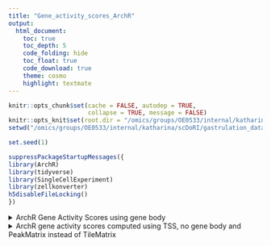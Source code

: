 ```yaml
---
title: "Gene_activity_scores_ArchR"
output: 
  html_document:
    toc: true
    toc_depth: 5
    code_folding: hide
    toc_float: true
    code_download: true
    theme: cosmo
    highlight: textmate
---
```


```r
knitr::opts_chunk$set(cache = FALSE, autodep = TRUE, 
                      collapse = TRUE, message = FALSE)
knitr::opts_knit$set(root.dir = "/omics/groups/OE0533/internal/katharina/scDoRI/gastrulation_data/")
setwd("/omics/groups/OE0533/internal/katharina/scDoRI/gastrulation_data/")

set.seed(1)
```

```r
suppressPackageStartupMessages({
library(ArchR)
library(tidyverse)
library(SingleCellExperiment)
library(zellkonverter)
h5disableFileLocking()
})
```


<details>
<summary>ArchR Gene Activity Scores using gene body</summary>

```#{r}
#saveArchRProject(proj, "12_Copy2/")

proj <- loadArchRProject("12_Copy2/")

proj <- addKathiGeneScoreMatrix(
  proj,
  genes = getGenes(proj),
  peaks = getPeakSet(proj),
  geneModel = "exp(-abs(x)/5000) + exp(-1)",
  matrixName = "GeneScoreMatrix",
  extendUpstream = c(1000, 100000),
  extendDownstream = c(1000, 100000),
  #geneUpstream = 5000, #New Param
  #geneDownstream = 0, #New Param
  useGeneBoundaries = TRUE,
  useTSS = FALSE, #New Param
  extendTSS = FALSE,
  tileSize = 500,
  ceiling = 4,
  geneScaleFactor = 5, #New Param
  scaleTo = 10000,
  excludeChr = c("chrY", "chrM"),
  blacklist = getBlacklist(proj),
  threads = 1,
  parallelParam = NULL,
  subThreading = TRUE,
  force = TRUE,
  logFile = createLogFile(".addKathiGeneScoreMat"))


scores <- getMatrixFromProject(proj, useMatrix = "GeneScoreMatrix")

scores_mat <- assays(scores)[[1]]
#rownames(scores_mat) <- rowData(scores)$name


sce <- SingleCellExperiment(list(scores=scores_mat),
                          rowData = as.data.frame(rowData(scores)),
                          colData = as.data.frame(colnames(scores_mat)))

writeH5AD(sce, "/omics/groups/OE0533/internal/katharina/scDoRI/gastrulation_data/jupyter_notebooks/p2g_gene_activity_scores/archr_scores_gene_body_peak_based", X_name = "scores")

```
</details>

<details>
<summary>ArchR Gene Activity Scores using TSS, no gene body</summary>


```#{r}
#saveArchRProject(proj, "12_Copy1/")

proj <- loadArchRProject("12_")

proj <- addGeneScoreMatrix(
  proj,
  genes = getGenes(proj),
  geneModel = "exp(-abs(x)/5000)",
  matrixName = "GeneScoreMatrix",
  extendUpstream = c(1000, 100000),
  extendDownstream = c(1000, 100000),
  #geneUpstream = 5000, #New Param
  #geneDownstream = 0, #New Param
  useGeneBoundaries = TRUE,
  useTSS = TRUE, #New Param
  extendTSS = FALSE,
  tileSize = 500,
  ceiling = 4,
  geneScaleFactor = 5, #New Param
  scaleTo = 10000,
  excludeChr = c("chrY", "chrM"),
  blacklist = getBlacklist(proj),
  threads = 1,
  parallelParam = NULL,
  subThreading = TRUE,
  force = TRUE,
  logFile = createLogFile(".addGeneScoreMatrix"))


scores <- getMatrixFromProject(proj, useMatrix = "GeneScoreMatrix")

scores_mat <- assays(scores)[[1]]
#rownames(scores_mat) <- rowData(scores)$name


sce <- SingleCellExperiment(list(scores=scores_mat),
                          rowData = as.data.frame(rowData(scores)),
                          colData = as.data.frame(colnames(scores_mat)))

writeH5AD(sce, "/omics/groups/OE0533/internal/katharina/scDoRI/gastrulation_data/jupyter_notebooks/p2g_gene_activity_scores/archr_scores_tss", X_name = "scores")

```
</details>


<details>
<summary>ArchR gene activity scores computed using TSS, no gene body and PeakMatrix instead of TileMatrix</summary>

```r
proj <- loadArchRProject("12_Copy/")

# proj <- addKathiGeneScoreMatrix(
#   proj, 
#   genes = getGenes(proj),
#   peaks = getPeakSet(proj),
#   geneModel = "exp(-abs(x)/5000)",
#   matrixName = "GeneScoreMatrix",
#   extendUpstream = c(1000, 100000),
#   extendDownstream = c(1000, 100000),
#   #geneUpstream = 5000, #New Param
#   #geneDownstream = 0, #New Param
#   useGeneBoundaries = TRUE,
#   useTSS = TRUE, #New Param
#   extendTSS = FALSE,
#   tileSize = 500,
#   ceiling = 4,
#   geneScaleFactor = 5, #New Param
#   scaleTo = 10000,
#   excludeChr = c("chrY", "chrM"),
#   blacklist = getBlacklist(proj),
#   threads = 1,
#   parallelParam = NULL,
#   subThreading = TRUE,
#   force = TRUE,
#   logFile = createLogFile(".addKathiGeneScoreMat"))

# scores <- getMatrixFromProject(proj, useMatrix = "GeneScoreMatrix")
# 
# scores_mat <- assays(scores)[[1]]
# rownames(scores_mat) <- rowData(scores)$name
# 
# 
# sce <- SingleCellExperiment(list(scores=scores_mat),
#                           rowData = as.data.frame(rownames(scores_mat)),
#                           colData = as.data.frame(colnames(scores_mat)))
# 
# writeH5AD(sce, "/omics/groups/OE0533/internal/katharina/scDoRI/gastrulation_data/jupyter_notebooks/p2g_gene_activity_scores/archr_scores_peak_based", X_name = "scores")
```


<details>

```r
marker_genes <- c("Lamb1",  "Sparc", "Elf5", "Ascl2", "Tfap2c", "Ttr",
                  "Apoa2", "Apoe", "Cystm1", "Emb", "Spink1",  "Krt19",
                  "Dkk1", "Grhl3", "Trp63", "Grhl2",  "Pax6", "Pax2",
                  "En1", "Foxd3", "Tfap2a", "Pax3", "Sox9",
                  "Six3", "Hesx1", "Irx3", "Sox2", "Hoxb9", "Cdx4", 
                  "Hes3", "Hba-a2", "Hba-a1",  "Hbb-bh1", "Gata1", "Cited4",
                   "Cdh5", "Pecam1", "Anxa5", "Etv2", "Igf2",
                  "Krt8", "Krt18", "Pmp22", "Ahnak", "Bmp4", "Tbx4", "Hoxa11", 
                  "Hoxa10", "Tnnt2", "Myl4",  "Myl7", "Acta2", 
                  "Smarcd3", "Tcf21", "Tbx6", "Dll1", "Aldh1a2", "Tcf15", 
                  "Meox1", "Tbx1", "Gbx2", "Cdx1", "Hoxb1", "Hes7", "Osr1", 
                  "Mesp2", "Lefty2", "Mesp1", "Cer1",  "Chrd", "T", 
                  "Foxa2", "Pax7", "Fgf8", "Lhx1", "Gsc", "Mixl1", "Otx2", "Hhex",
                   "Ifitm3", "Nkx1-2", "Eomes", "Nanog", "Utf1", 
                  "Epcam", "Pou5f1")
```


```#{r}
marker_genes <- c("Hes3", "Hba-a2", "Hba-a1",  "Hbb-bh1", "Gata1")

addImputeWeights(proj, reducedDims = "atac_LSI_100000")

p <- plotEmbedding(
    ArchRProj = proj, 
    colorBy = "GeneScoreMatrix", 
    name = marker_genes, 
    embedding = "UMAP",
    quantCut = c(0.01, 0.95),
    imputeWeights = getImputeWeights(proj)
)


plots <- lapply(p, function(x){
    x + guides(color = FALSE, fill = FALSE) + 
    theme_ArchR(baseSize = 6.5) +
    theme(plot.margin = unit(c(0, 0, 0, 0), "cm")) +
    theme(
        axis.text.x=element_blank(), 
        axis.ticks.x=element_blank(), 
        axis.text.y=element_blank(), 
        axis.ticks.y=element_blank()
    )
})

do.call(cowplot::plot_grid, c(list(ncol = 3),plots))
```


```r
proj <- loadArchRProject("12_Copy/")

i = 1
ArrowFiles =  getArrowFiles(proj)
genes = getGenes(proj)
peaks = getPeakSet(proj)
geneModel = "exp(-abs(x)/5000)"
matrixName = "GeneScoreMatrix"
extendUpstream = c(1000, 100000)
extendDownstream = c(1000, 100000)
geneUpstream = 5000 #New Param
geneDownstream = 0 #New Param
useGeneBoundaries = TRUE
useTSS = TRUE #New Param
extendTSS = FALSE
tileSize = 500
ceiling = 4
geneScaleFactor = 5 #New Param
scaleTo = 10000
excludeChr = c("chrY","chrM")
blacklist = getBlacklist(proj)
cellNames = NULL
allCells = NULL
force = FALSE
tmpFile = NULL
subThreads = 1
tstart = NULL
logFile = NULL
```




```r
# addGeneScoreMatrix <- function(
#   input = NULL,
#   genes = getGenes(input),
#   geneModel = "exp(-abs(x)/5000) + exp(-1)",
#   matrixName = "GeneScoreMatrix",
#   extendUpstream = c(1000, 100000),
#   extendDownstream = c(1000, 100000),
#   geneUpstream = 5000, #New Param
#   geneDownstream = 0, #New Param
#   useGeneBoundaries = TRUE,
#   useTSS = FALSE, #New Param
#   extendTSS = FALSE,
#   tileSize = 500,
#   ceiling = 4,
#   geneScaleFactor = 5, #New Param
#   scaleTo = 10000,
#   excludeChr = c("chrY", "chrM"),
#   blacklist = getBlacklist(input),
#   threads = getArchRThreads(),
#   parallelParam = NULL,
#   subThreading = TRUE,
#   force = FALSE,
#   logFile = createLogFile("addGeneScoreMatrix")
#   ){

```

```#{r}


  .validInput(input = input, name = "input", valid = c("ArchRProj", "character"))
  .validInput(input = genes, name = "genes", valid = c("GRanges"))
  .validInput(input = geneModel, name = "geneModel", valid = c("character"))
  .validInput(input = matrixName, name = "matrixName", valid = c("character"))
  .validInput(input = extendUpstream, name = "extendUpstream", valid = c("integer"))
  .validInput(input = extendDownstream, name = "extendDownstream", valid = c("integer"))
  .validInput(input = tileSize, name = "tileSize", valid = c("integer"))
  .validInput(input = ceiling, name = "ceiling", valid = c("integer"))
  .validInput(input = useGeneBoundaries, name = "useGeneBoundaries", valid = c("boolean"))
  .validInput(input = scaleTo, name = "scaleTo", valid = c("numeric"))
  .validInput(input = excludeChr, name = "excludeChr", valid = c("character", "null"))
  .validInput(input = blacklist, name = "blacklist", valid = c("GRanges", "null"))
  .validInput(input = threads, name = "threads", valid = c("integer"))
  .validInput(input = parallelParam, name = "parallelParam", valid = c("parallelparam", "null"))
  .validInput(input = force, name = "force", valid = c("boolean"))
  .validInput(input = logFile, name = "logFile", valid = c("character"))

```




















# Original + plots



```r
proj <- loadArchRProject("12_Copy/")

i = 1
ArrowFiles =  getArrowFiles(proj)
genes = getGenes(proj)
peaks = getPeakSet(proj)
geneModel = "exp(-abs(x)/5000)"
matrixName = "GeneScoreMatrix"
extendUpstream = c(1000, 100000)
extendDownstream = c(1000, 100000)
geneUpstream = 5000 #New Param
geneDownstream = 0 #New Param
useGeneBoundaries = TRUE
useTSS = TRUE #New Param
extendTSS = FALSE
tileSize = 500
ceiling = 4
geneScaleFactor = 5 #New Param
scaleTo = 10000
excludeChr = c("chrY","chrM")
blacklist = getBlacklist(proj)
cellNames = NULL
allCells = NULL
force = FALSE
tmpFile = NULL
subThreads = 1
tstart = NULL
logFile = NULL
```

```r
input = proj
logFile = createLogFile("addGeneScoreMatrix")
matrixName <- ArchR:::.isProtectedArray(matrixName, exclude = "GeneScoreMatrix")

if(inherits(input, "ArchRProject")){
  ArrowFiles <- getArrowFiles(input)
  allCells <- rownames(getCellColData(input))
  outDir <- getOutputDirectory(input)
}else if(inherits(input, "character")){
  outDir <- ""
  ArrowFiles <- input
  allCells <- NULL
}else{
  stop("Error Unrecognized Input!")
}
if(!all(file.exists(ArrowFiles))){
  stop("Error Input Arrow Files do not all exist!")
}

if(inherits(mcols(genes)$symbol, "list") | inherits(mcols(genes)$symbol, "SimpleList")){
  stop("Found a list in genes symbol! This is an incorrect format. Please correct your genes!")
}

#ArchR:::.startLogging(logFile = logFile)
#ArchR:::.logThis(mget(names(formals()),sys.frame(sys.nframe())), "addGeneScoreMatrix Input-Parameters", logFile = logFile)

#Valid GRanges
genes <- ArchR:::.validGRanges(genes)

# #Add args to list
# args <- mget(names(formals()),sys.frame(sys.nframe()))#as.list(match.call())
# args$ArrowFiles <- ArrowFiles
# args$allCells <- allCells
# args$X <- seq_along(ArrowFiles)
# args$FUN <- .addGeneScoreMat
# args$registryDir <- file.path(outDir, "GeneScoresRegistry")
# args$logFile <- logFile
# 
# if(subThreading){
#   h5disableFileLocking()
# }else{
#   args$threads <- length(inputFiles)
# }
# 
# #Remove Input from args
# args$input <- NULL
# 
# #Run With Parallel or lapply
# outList <- .batchlapply(args)
# 
# if(subThreading){
#   h5enableFileLocking()
# }
# 
# .endLogging(logFile = logFile)
# 
# if(inherits(input, "ArchRProject")){
# 
#   return(input)
# 
# }else{
# 
#   return(unlist(outList))
# 
# }



```



```#{r}
#proj <- loadArchRProject("12_Ricards_peaks_ChromVar/")
#saveArchRProject(proj, "12_Copy")
#proj <- loadArchRProject("12_Copy/")
input = proj
ArrowFiles <- getArrowFiles(proj)
geneModel = "exp(-abs(x)/5000)"
matrixName = "GeneScoreMatrix"
genes = getGenes(proj)
useTSS = TRUE
extendUpstream = c(1000, 100000)
extendDownstream = c(1000, 100000)
useTSS = TRUE
tileSize = 500
ceiling = 4
blacklist = getBlacklist(proj)
scaleTo = 10000
excludeChr = c("chrY","chrM")
geneScaleFactor = 5
cellNames = NULL
allCells = NULL
force = FALSE
tmpFile = NULL
subThreads = 1
tstart = NULL
logFile = NULL
useGeneBoundaries = TRUE

```




```#{r}
.addGeneScoreMat <- function(
  i = NULL,
  ArrowFiles = NULL,
  genes = NULL,
  geneModel = "exp(-abs(x)/5000) + exp(-1)",
  matrixName = "GeneScoreMatrix",
  extendUpstream = c(1000, 100000),
  extendDownstream = c(1000, 100000),
  geneUpstream = 5000, #New Param
  geneDownstream = 0, #New Param
  useGeneBoundaries = TRUE,
  useTSS = FALSE, #New Param
  extendTSS = TRUE,
  tileSize = 500,
  ceiling = 4,
  geneScaleFactor = 5, #New Param
  scaleTo = 10000,
  excludeChr = c("chrY","chrM"),
  blacklist = NULL,
  cellNames = NULL,
  allCells = NULL,
  force = FALSE,
  tmpFile = NULL,
  subThreads = 1,
  tstart = NULL,
  logFile = NULL
  ){

  .validInput(input = i, name = "i", valid = c("integer"))
  .validInput(input = ArrowFiles, name = "ArrowFiles", valid = c("character"))
  .validInput(input = genes, name = "genes", valid = c("GRanges"))
  .validInput(input = geneModel, name = "geneModel", valid = c("character"))
  .validInput(input = matrixName, name = "matrixName", valid = c("character"))
  .validInput(input = extendUpstream, name = "extendUpstream", valid = c("integer"))
  .validInput(input = extendDownstream, name = "extendDownstream", valid = c("integer"))
  .validInput(input = tileSize, name = "tileSize", valid = c("integer"))
  .validInput(input = ceiling, name = "ceiling", valid = c("integer"))
  .validInput(input = useGeneBoundaries, name = "useGeneBoundaries", valid = c("boolean"))
  .validInput(input = scaleTo, name = "scaleTo", valid = c("numeric"))
  .validInput(input = excludeChr, name = "excludeChr", valid = c("character", "null"))
  .validInput(input = blacklist, name = "blacklist", valid = c("GRanges", "null"))
  .validInput(input = cellNames, name = "cellNames", valid = c("character", "null"))
  .validInput(input = allCells, name = "allCells", valid = c("character", "null"))
  .validInput(input = force, name = "force", valid = c("boolean"))
  .validInput(input = tmpFile, name = "tmpFile", valid = c("character", "null"))

  if(inherits(mcols(genes)$symbol, "list") | inherits(mcols(genes)$symbol, "SimpleList")){
    stop("Found a list in genes symbol! This is an incorrect format. Please correct your genes!")
  }
  
```


Compute for only one sample: 

```r
i = 1
ArrowFile <- ArrowFiles[i]
sampleName <- ArchR:::.sampleName(ArrowFile)

if(is.null(tmpFile)){
  tmpFile <- ArchR:::.tempfile(pattern = paste0("tmp-", ArchR:::.sampleName(ArrowFile)))
}

#Check
o <- h5closeAll()
#o <- ArchR:::.createArrowGroup(ArrowFile = ArrowFile, group = matrixName, force = force, logFile = logFile)

# remove any chromosomes which we do not want to inlcude (X and Y in this case)
geneRegions <- genes[BiocGenerics::which(seqnames(genes) %bcni% excludeChr)]
print(paste0("Before filtering out the X and Y Chromosome we have ", length(genes), " genes, afterwards we have ", length(geneRegions), "."))
geneRegions %>% head

# add information on chromsome names to the GRanges object
seqlevels(geneRegions) <- as.character(unique(seqnames(geneRegions)))
geneRegions <- geneRegions[!is.na(mcols(geneRegions)$symbol)]
print(paste0("After removing missing gene names, we are left with ", length(geneRegions), " genes"))

#Create Gene Regions Then Remove Strand Column
if(useTSS){
  ArchR:::.logMessage(paste0(sampleName, " .addGeneScoreMat useTSS = TRUE"))
  distMethod <- "GenePromoter"
  
  geneRegions$geneStart <- start(resize(geneRegions, 1, "start"))
  geneRegions$geneEnd <- start(resize(geneRegions, 1, "end"))
  # in the ranges column we want to have the gene start coordinates
  geneRegions <- resize(geneRegions, 1, "start")
  
  # this will be ignored for now, since we only want to use the TSS as 1bp size
  # if(extendTSS){
  #   geneRegions <- extendGR(gr = geneRegions, upstream = geneUpstream, downstream = geneDownstream)
  # }
  
  geneRegions$geneWeight <- geneScaleFactor
  
  
# This will be ignored for now, since we do not want to use gene bodies, but only TSS
}else{
  ArchR:::.logMessage(paste0(sampleName, " .addGeneScoreMat useTSS = FALSE"))
  distMethod <- "GeneBody"
  geneRegions$geneStart <- start(resize(geneRegions, 1, "start"))
  geneRegions$geneEnd <- start(resize(geneRegions, 1, "end"))
  geneRegions <- extendGR(gr = geneRegions, upstream = geneUpstream, downstream = geneDownstream)
  m <- 1 / width(geneRegions)
  geneRegions$geneWeight <- 1 + m * (geneScaleFactor - 1) / (max(m) - min(m))
}

#ArchR:::.logDiffTime(sprintf("Computing Gene Scores using distance relative to %s! ", distMethod), tstart, logFile = logFile)

#Add Gene Index For ArrowFile
geneRegions <- sort(sortSeqlevels(geneRegions), ignore.strand = TRUE)
#ArchR:::.logThis(geneRegions, paste0(sampleName, " .addGeneScoreMat geneRegions"), logFile = logFile)


# split geneRegions into a list of GRanges object, one for each chromosome 
#and add indices for each chromosome
geneRegions <- split(geneRegions, seqnames(geneRegions))
geneRegions <- lapply(geneRegions, function(x){
  mcols(x)$idx <- seq_along(x)
  return(x)
})

#Blacklist Split
if(!is.null(blacklist)){
  if(length(blacklist) > 0){
    # create a list of length of number of chromosomes
    # each element of the list contains the GRanges for the corresponding chromosome only
    blacklist <- split(blacklist, seqnames(blacklist))
  }
}

#Get all cell ids before constructing matrix
if(is.null(cellNames)){
  cellNames <- ArchR:::.availableCells(ArrowFile)
}

if(!is.null(allCells)){
  cellNames <- cellNames[cellNames %in% allCells]
}

tstart <- Sys.time()
```

The function `extendGR(gr, upstream, downstream)` from ArchR is handy whenever you want to extend genomic regions in a GRanges object.

```r

  #########################################################################################################
  #First we will write gene scores to a temporary path! rhdf5 delete doesnt actually delete the memory!
  #########################################################################################################
totalGS <- ArchR:::.safelapply(seq_along(geneRegions), function(z){ # we loop over the z chromosomes here
  # geneRegions is a list with one Granges object for each chromosome

  totalGSz <- tryCatch({

    ArchR:::.logDiffTime(sprintf("Creating Temp GeneScoreMatrix for %s, Chr (%s of %s)!", sampleName, z, length(geneRegions)), 
      tstart, verbose = FALSE, logFile = logFile)

    #Get Gene Starts
    # extract Granges for chromosome z
    geneRegionz <- geneRegions[[z]]
    # order the entire GRanges object according to index 
    geneRegionz <- geneRegionz[order(geneRegionz$idx)]
    # get the chromosome information for this gene Region
    chrz <- paste0(unique(seqnames(geneRegionz)))

    #Read in Fragments
    # we get a IRanges object that contains the start/end coordinate, width and 
    # the metadata column containing the sample and barcode for that sample
    frag <- ArchR:::.getFragsFromArrow(ArrowFile, chr = chrz, out = "IRanges", cellNames = cellNames)
    print("Lets have a look at the fragments:")
    frag %>% head
    
    print("Lets have a look at the fragment sizes:")
    hist(width(frag), breaks = 200, main = paste0("Fragment size/width on ",chrz) ,
                                           xlab = "Fragment size")
    # we truncate the start to the start of a 500bp tile
    fragSt <- trunc(start(frag)/tileSize) * tileSize
    # the end will be the same coordinate if it lies wihtin the same 500bp tile
    # the end will be the start coordinate of the next tile if the fragment ends in the next tile.
    fragEd <- trunc(end(frag)/tileSize) * tileSize
    # create a Rle vector which contains the number of times each cell appears in the frag IRanges object
    fragBC <- rep(S4Vectors::match(mcols(frag)$RG, cellNames), 2)
    rm(frag)
    gc()
    
    print(paste0("There are length ", length(fragSt), " start coordinates, but only ", length(unique(fragSt)), " unique inserts, meaining a lot of inserts are found in one and the same tiles." ))
    print(paste0("There are length ", length(fragEd), " start coordinates, but only ", length(unique(fragEd)), " unique inserts, meaining a lot of inserts are found in one and the same tiles." ))
    print(paste0("Out of all inserts, ", length(unique(c(fragSt,fragEd))), " are unique"))
    #Unique Inserts, sorted by coordinates
    uniqIns <- sort(unique(c(fragSt,fragEd)))
    
    # these new insertion coordinates correspond to start/end of a tile where an insertion was found
    #Construct tile by cell mat!
    # i, j and x should have the same dimensions, creating the 3 columns, row, col and value x
    matGS <- Matrix::sparseMatrix(
        i = match(c(fragSt, fragEd), uniqIns),
        j = as.vector(fragBC),
        # each entry is one, meaning that an insertion was found in this tile
        x = rep(1,  2*length(fragSt)),
        dims = c(length(uniqIns), length(cellNames))
      )  
    
    print(ggplot() + geom_bar(aes(x = matGS@x)) +
      scale_y_log10() +
      labs(title = "Number of insertions per tile before applying ceiling = 4",
           x = "number of insertion", y = "log10(count)"))
    
    
    if(!is.null(ceiling)){
      matGS@x[matGS@x > ceiling] <- ceiling # restrict the number of counts per tile to the value stored in celing (4)
    }
    
    print(ggplot() + geom_bar(aes(x = matGS@x)) +
      scale_y_log10() +
      labs(title = "Number of insertions per tile after applying ceiling = 4",
           x = "number of insertion", y = "log10(count)"))

    #Unique Tiles
    # create IRanges object for all tiles which have an insertion
    uniqueTiles <- IRanges(start = uniqIns, width = tileSize)
    
    #Clean Memory
    rm(uniqIns, fragSt, fragEd, fragBC)
    gc() 

    #Time to Overlap Gene Windows
    
    
    #### maybe for later
    if(useGeneBoundaries){

      geneStartz <- start(resize(geneRegionz, 1, "start"))
      geneEndz <- start(resize(geneRegionz, 1, "end"))

      pminGene <- pmin(geneStartz, geneEndz)
      pmaxGene <- pmax(geneStartz, geneEndz)

      idxMinus <- BiocGenerics::which(strand(geneRegionz) != "-")
  
      pReverse <- rep(max(extendDownstream), length(pminGene))
      pReverse[idxMinus] <- rep(max(extendUpstream), length(idxMinus))

      pReverseMin <- rep(min(extendDownstream), length(pminGene))
      pReverseMin[idxMinus] <- rep(min(extendUpstream), length(idxMinus))

      pForward <- rep(max(extendUpstream), length(pminGene))
      pForward[idxMinus] <- rep(max(extendDownstream), length(idxMinus))      

      pForwardMin <- rep(min(extendUpstream), length(pminGene))
      pForwardMin[idxMinus] <- rep(min(extendDownstream), length(idxMinus))      

      ################################################################
      #We will test when genes pass by another gene promoter
      ################################################################

      #Start of Range is based on the max observed gene ranged <- direction
      s <- pmax(
        c(1, pmaxGene[-length(pmaxGene)] + tileSize), 
        pminGene - pReverse
      )
      s <- pmin(pminGene - pReverseMin, s)

      #End of Range is based on the max observed gene ranged -> direction
      e <- pmin(
          c(pminGene[-1] - tileSize, pmaxGene[length(pmaxGene)] + pForward[length(pmaxGene)]), 
          pmaxGene + pForward
        )
      e <- pmax(pmaxGene + pForwardMin, e)

      extendedGeneRegion <- IRanges(start = s, end = e)

      idx1 <- which(pminGene - pReverseMin < start(extendedGeneRegion))
      if(length(idx1) > 0){
        stop("Error in gene boundaries minError")
      }

      idx2 <- which(pmaxGene + pForwardMin > end(extendedGeneRegion))
      if(length(idx2) > 0){
        stop("Error in gene boundaries maxError")
      }
     
     rm(s, e, pReverse, pReverseMin, pForward, pForwardMin, geneStartz, geneEndz, pminGene, pmaxGene)
     
     
     ###### interesting for me
    }else{ 
      
      # first we extend the gene region -> IRanges object, which contains start 
      # and end of the 200,000 bp gene regions/windows (+/- 100,000 from TSS) 
      extendedGeneRegion <- ranges(suppressWarnings(extendGR(geneRegionz, upstream = max(extendUpstream), downstream = max(extendDownstream))))

    }
    
    # Here I would like to use peaks which overlap instead of tiles
    # each row of tmp contains index of GeneRegion and the index of Tiles with 
    # which it overlaps
    tmp <- suppressWarnings(findOverlaps(extendedGeneRegion, uniqueTiles))
    tmp %>% head
    
    print(paste0("In total there are ", subjectLength(tmp), " tiles overlapping with genes found on this chromosome"))
    print(paste0("The total number of tiles found on this chromosome is ", length(uniqueTiles)))
    print(tmp %>% as.data.frame() %>% 
           group_by(queryHits) %>% # gene region
           summarize(n = n()) %>% # get number of peaks overlapping with a gene region
           ggplot() + geom_bar(aes(x = n)) +
           labs(title = "number of tiles per gene region of size +/- 100kb from TSS",
               x = "number of tiles"))
    
    print(tmp %>% as.data.frame() %>% 
           group_by(queryHits) %>% # gene region
           summarize(n = n()) %>% # get number of peaks overlapping with a gene region
           ggplot() + geom_bar(aes(x = n)) +
           labs(title = "number of tiles per gene region of size +/- 100kb from TSS",
               x = "number of tiles", y = "log10(counts)") + 
            scale_y_log10())
    
    # by extracting the indices of genes and tiles which overlap and computing 
    # the distances between them we get for each match the distance between gene and tile
    x <- distance(ranges(geneRegionz)[queryHits(tmp)], uniqueTiles[subjectHits(tmp)])
    
    print(ggplot() + geom_histogram(aes(x = x), bins = 500) + 
      labs(title = "Distribution of absolute distances between genes and tiles within a gene region",
           x = "distance"))
    

    #Determine Sign for Distance relative to strand (Directionality determined based on dist from gene start)
    # negative distance meaning  upstrea, positive distance downstream of gene
    
    # get Minus strand coordinates
    isMinus <- BiocGenerics::which(strand(geneRegionz) == "-")
    # subtract the gene start coordinate from the tile start coordinate -> relative distances
    signDist <- sign(start(uniqueTiles)[subjectHits(tmp)] - 
                       start(resize(geneRegionz,1,"start"))[queryHits(tmp)])
    # convert the direction of distance for all distances corresponding to the negative strand
    signDist[isMinus] <- signDist[isMinus] * -1

    #Correct the orientation for the distance!
    # x contains absolute distances, but we want to give direction to distances
    x <- x * signDist
    print(ggplot() + geom_histogram(aes(x = x), bins = 500) + 
      labs(title = "Distribution of relative distances between genes and tiles within a gene region",
           x = "relative distance to TSS"))
    
    #Evaluate  Input Model -> compute distance weights
    x <- eval(parse(text=geneModel))
    print(ggplot() + geom_histogram(aes(x = x), bins = 500) + 
      labs(title = "Distribution of distance weights",
           x = "distance weight"))
    print(ggplot() + geom_histogram(aes(x = x), bins = 500) + 
      labs(title = "Distribution of distance weights",
           x = "distance weight", y = "log10(count))"))
    
    print("Real distances: ")
    x %>% head

    #Get Gene Weights Related to Gene Width, in our case simply multiply 
    # everything by 5, because we do not use the size of the gene
    x <- x * mcols(geneRegionz)$geneWeight[queryHits(tmp)]
    
    print("Distances scaled by gene weight, which is constant in our case: ")
    x %>% head

    #Remove Blacklisted Tiles!
    if(!is.null(blacklist)){
      if(length(blacklist) > 0){
        blacklistz <- blacklist[[chrz]]
        if(is.null(blacklistz) | length(blacklistz) > 0){
          tilesBlacklist <- 1 * (!overlapsAny(uniqueTiles, ranges(blacklistz)))
          if(sum(tilesBlacklist == 0) > 0){
            x <- x * tilesBlacklist[subjectHits(tmp)] #Multiply Such That All Blacklisted Tiles weight is now 0!
          }
        }
      }
    }

    #Creating Sparse Matrix
    tmp <- Matrix::sparseMatrix(
      i = queryHits(tmp), 
      j = subjectHits(tmp), 
      x = x, 
      dims = c(length(geneRegionz), nrow(matGS))
    )

    #Calculate Gene Scores
    matGS <- tmp %*% matGS
    colnames(matGS) <- cellNames

    totalGSz <- Matrix::colSums(matGS)
    print(paste0("For chromosome ", chrz, " there are ", length(totalGSz), " cells, meaning that there will be as many total gene activity scores."))
    print(ggplot() + geom_histogram(aes(x = totalGSz), bins = 500) +
      labs(title = "Total Gene activity in each cell", x = "total gene activity"))

    #Save tmp file
    .safeSaveRDS(matGS, file = paste0(tmpFile, "-", chrz, ".rds"), compress = FALSE)

    #Clean Memory
    rm(isMinus, signDist, extendedGeneRegion, uniqueTiles)
    rm(matGS, tmp)
    gc()

    totalGSz
 
  }, error = function(e){

    errorList <- list(
      ArrowFile = ArrowFile,
      geneRegions = geneRegions,
      blacklist = blacklist,
      chr = chrz,
      totalGSz = if(exists("totalGSz", inherits = FALSE)) totalGSz else "totalGSz",
      matGS = if(exists("matGS", inherits = FALSE)) matGS else "matGS"
    )

   # ArchR:::.logError(e, fn = "ArchR:::.addGeneScoreMat TmpGS", info = sampleName, errorList = errorList, logFile = logFile)

  })

  totalGSz

})#, threads = subThreads) %>% Reduce("+", .)

```

```#{r}
#########################################################################################################
#Organize info for ArchR Arrow
#########################################################################################################
featureDF <- Reduce("c",geneRegions) %>% 
  {data.frame(
    row.names=NULL,
    seqnames=as.character(seqnames(.)),
    start=mcols(.)$geneStart,
    end=mcols(.)$geneEnd,
    strand=as.integer(strand(.)),
    name=mcols(.)$symbol,
    idx=mcols(.)$idx,
    stringsAsFactors=FALSE)}
.logThis(featureDF, paste0(sampleName, " .addGeneScoreMat FeatureDF"), logFile = logFile)

dfParams <- data.frame(
    extendUpstream = extendUpstream,
    extendDownstream = extendDownstream,
    geneUpstream = extendUpstream,
    geneDownstream = extendDownstream,
    scaleTo = scaleTo,
    tileSize = tileSize,
    ceiling = ceiling,
    geneModel = geneModel,
    stringsAsFactors=FALSE
  )

######################################
# Initialize SP Mat Group
######################################
o <- .initializeMat(
  ArrowFile = ArrowFile,
  Group = matrixName,
  Class = "double",
  Units = "NormCounts",
  cellNames = cellNames,
  params = dfParams,
  featureDF = featureDF,
  force = TRUE
)

#Clean Memory
rm(dfParams, featureDF, genes)
gc()

#Normalize and add to Arrow File!
for(z in seq_along(geneRegions)){

  o <- tryCatch({

    #Get Chromosome
    chrz <- paste0(unique(seqnames(geneRegions[[z]])))

    .logDiffTime(sprintf("Adding GeneScoreMatrix to %s for Chr (%s of %s)!", sampleName, z, length(geneRegions)), 
      tstart, verbose = FALSE, logFile = logFile)

    #Re-Create Matrix for that chromosome!
    matGS <- readRDS(paste0(tmpFile, "-", chrz, ".rds"))
    file.remove(paste0(tmpFile, "-", chrz, ".rds"))

    #Normalize
    matGS@x <- as.numeric(scaleTo * matGS@x/rep.int(totalGS, Matrix::diff(matGS@p)))

    #Round to Reduce Digits After Final Normalization
    matGS@x <- round(matGS@x, 3)
    matGS <- Matrix::drop0(matGS)

    #Write sparseMatrix to Arrow File!
    o <- .addMatToArrow(
      mat = matGS, 
      ArrowFile = ArrowFile, 
      Group = paste0(matrixName, "/", chrz), 
      binarize = FALSE,
      addColSums = TRUE,
      addRowSums = TRUE,
      addRowVarsLog2 = TRUE #add for integration analyses
    )

    #Clean Memory
    rm(matGS)

    if(z %% 3 == 0 | z == length(geneRegions)){
      gc()
    }

  }, error = function(e){

    errorList <- list(
      ArrowFile = ArrowFile,
      geneRegions = geneRegions,
      blacklist = blacklist,
      chr = chrz,
      mat = if(exists("mat", inherits = FALSE)) mat else "mat"
    )

    .logError(e, fn = ".addGeneScoreMat AddToArrow", info = sampleName, errorList = errorList, logFile = logFile)

  })

}

return(ArrowFile)

}
```


```r
i = 1
ArrowFiles =  getArrowFiles(proj)
genes = getGenes(proj)
peaks = getPeakSet(proj)
geneModel = "exp(-abs(x)/5000)"
matrixName = "GeneScoreMatrix"
extendUpstream = c(1000, 100000)
extendDownstream = c(1000, 100000)
geneUpstream = 5000 #New Param
geneDownstream = 0 #New Param
useGeneBoundaries = TRUE
useTSS = FALSE #New Param
extendTSS = FALSE
tileSize = 500
ceiling = 4
geneScaleFactor = 5 #New Param
scaleTo = 10000
excludeChr = c("chrY","chrM")
blacklist = getBlacklist(proj)
cellNames = NULL
allCells = NULL
force = FALSE
tmpFile = NULL
subThreads = 1
tstart = NULL
logFile = NULL
```

# Adapt using Peaks

```r
input = proj
logFile = createLogFile("addGeneScoreMatrix")
matrixName <- ArchR:::.isProtectedArray(matrixName, exclude = "GeneScoreMatrix")

if(inherits(input, "ArchRProject")){
  ArrowFiles <- getArrowFiles(input)
  allCells <- rownames(getCellColData(input))
  outDir <- getOutputDirectory(input)
}else if(inherits(input, "character")){
  outDir <- ""
  ArrowFiles <- input
  allCells <- NULL
}else{
  stop("Error Unrecognized Input!")
}
if(!all(file.exists(ArrowFiles))){
  stop("Error Input Arrow Files do not all exist!")
}

if(inherits(mcols(genes)$symbol, "list") | inherits(mcols(genes)$symbol, "SimpleList")){
  stop("Found a list in genes symbol! This is an incorrect format. Please correct your genes!")
}

#ArchR:::.startLogging(logFile = logFile)
#ArchR:::.logThis(mget(names(formals()),sys.frame(sys.nframe())), "addGeneScoreMatrix Input-Parameters", logFile = logFile)

#Valid GRanges
genes <- ArchR:::.validGRanges(genes)
peaks <- ArchR:::.validGRanges(peaks)
```


```r
i = 1
ArrowFile <- ArrowFiles[i]
sampleName <- ArchR:::.sampleName(ArrowFile)

if(is.null(tmpFile)){
  tmpFile <- ArchR:::.tempfile(pattern = paste0("tmp-", ArchR:::.sampleName(ArrowFile)))
}

#Check
o <- h5closeAll()
#o <- ArchR:::.createArrowGroup(ArrowFile = ArrowFile, group = matrixName, force = force, logFile = logFile)

# remove any chromosomes which we do not want to inlcude (X and Y in this case)
geneRegions <- genes[BiocGenerics::which(seqnames(genes) %bcni% excludeChr)]
peakRegions <- peaks[BiocGenerics::which(seqnames(peaks) %bcni% excludeChr)]
print(paste0("Before filtering out the X and Y Chromosome we have ", length(genes), " genes, afterwards we have ", length(geneRegions), "."))
geneRegions %>% head

# add information on chromsome names to the GRanges object
seqlevels(geneRegions) <- as.character(unique(seqnames(geneRegions)))
geneRegions <- geneRegions[!is.na(mcols(geneRegions)$symbol)]
print(paste0("After removing missing gene names, we are left with ", length(geneRegions), " genes"))
seqlevels(peakRegions) <- as.character(unique(seqnames(peakRegions)))

#Create Gene Regions Then Remove Strand Column
if(useTSS){
  ArchR:::.logMessage(paste0(sampleName, " .addGeneScoreMat useTSS = TRUE"))
  distMethod <- "GenePromoter"
  
  geneRegions$geneStart <- start(resize(geneRegions, 1, "start"))
  geneRegions$geneEnd <- start(resize(geneRegions, 1, "end"))
  # in the ranges column we want to have the gene start coordinates
  geneRegions <- resize(geneRegions, 1, "start")
  
  
  peakRegions$peakStart <- start(resize(peakRegions, 1, "start"))
  peakRegions$peakEnd <- end(resize(peakRegions, 1, "start"))
  
  # this will be ignored for now, since we only want to use the TSS as 1bp size
  # if(extendTSS){
  #   geneRegions <- extendGR(gr = geneRegions, upstream = geneUpstream, downstream = geneDownstream)
  # }
  
  geneRegions$geneWeight <- geneScaleFactor
  
  
# This will be ignored for now, since we do not want to use gene bodies, but only TSS
}else{
  ArchR:::.logMessage(paste0(sampleName, " .addGeneScoreMat useTSS = FALSE"))
  distMethod <- "GeneBody"
  geneRegions$geneStart <- start(resize(geneRegions, 1, "start"))
  geneRegions$geneEnd <- start(resize(geneRegions, 1, "end"))
  geneRegions <- extendGR(gr = geneRegions, upstream = geneUpstream, downstream = geneDownstream)
  m <- 1 / width(geneRegions)
  geneRegions$geneWeight <- 1 + m * (geneScaleFactor - 1) / (max(m) - min(m))
  
  peakRegions$peakStart <- start(resize(peakRegions, 1, "start"))
  peakRegions$peakEnd <- end(resize(peakRegions, 1, "start"))
}

#ArchR:::.logDiffTime(sprintf("Computing Gene Scores using distance relative to %s! ", distMethod), tstart, logFile = logFile)

#Add Gene Index For ArrowFile
geneRegions <- sort(sortSeqlevels(geneRegions), ignore.strand = TRUE)
peakRegions <- sort(sortSeqlevels(peakRegions), ignore.strand = TRUE)

#ArchR:::.logThis(geneRegions, paste0(sampleName, " .addGeneScoreMat geneRegions"), logFile = logFile)


# split geneRegions into a list of GRanges object, one for each chromosome 
#and add indices for each chromosome
geneRegions <- split(geneRegions, seqnames(geneRegions))
geneRegions <- lapply(geneRegions, function(x){
  mcols(x)$idx <- seq_along(x)
  return(x)
})

peakRegions <- split(peakRegions, seqnames(peakRegions))
peakRegions <- lapply(peakRegions, function(x){
  mcols(x)$idx <- seq_along(x)
  return(x)
})



# get peak names for the peak matrix
peak_df <- ArchR:::.getFeatureDF(ArrowFile, subGroup = "PeakMatrix")
peak_df <- peak_df %>% as.data.frame() %>%
  unite("rownames", seqnames, start, sep = ":", remove = FALSE) %>% 
  unite("rownames", rownames, end, sep = "-", remove = FALSE)


#Blacklist Split
if(!is.null(blacklist)){
  if(length(blacklist) > 0){
    # create a list of length of number of chromosomes
    # each element of the list contains the GRanges for the corresponding chromosome only
    blacklist <- split(blacklist, seqnames(blacklist))
  }
}

#Get all cell ids before constructing matrix
if(is.null(cellNames)){
  cellNames <- ArchR:::.availableCells(ArrowFile)
}

if(!is.null(allCells)){
  cellNames <- cellNames[cellNames %in% allCells]
}

tstart <- Sys.time()
```



```r

  #########################################################################################################
  #First we will write gene scores to a temporary path! rhdf5 delete doesnt actually delete the memory!
  #########################################################################################################
totalGS <- ArchR:::.safelapply(seq_along(geneRegions), function(z){ # we loop over the z chromosomes here
  # geneRegions is a list with one Granges object for each chromosome

  totalGSz <- tryCatch({

    ArchR:::.logDiffTime(sprintf("Creating Temp GeneScoreMatrix for %s, Chr (%s of %s)!", sampleName, z, length(geneRegions)), 
      tstart, verbose = FALSE, logFile = logFile)

    #Get Gene Starts
    # extract Granges for chromosome z
    geneRegionz <- geneRegions[[z]]
    # order the entire GRanges object according to index 
    geneRegionz <- geneRegionz[order(geneRegionz$idx)]
    # get the chromosome information for this gene Region
    chrz <- paste0(unique(seqnames(geneRegionz)))
    
    peakRegionz <- peakRegions[[z]]
    peakRegionz <- peakRegionz[order(peakRegionz$idx)]
    chrp <- paste0(unique(seqnames(peakRegionz)))
    stopifnot(chrz == chrp)
    
    # get peak matrix
    peak_mat <- ArchR:::.getMatFromArrow(ArrowFile, binarize = FALSE, cellNames = cellNames, useMatrix = "PeakMatrix")
    # set rownames for the peak matrix
    rownames(peak_mat) <- peak_df$rownames
    # get peak matrix for cellnames 
    subset_peak_mat <- peak_mat[rownames(peak_mat) %in% names(peakRegionz), ]
    #stopifnot(max(subset_peak_mat <= 4))
    
    
    mcols(peakRegionz)$middle <- start(peakRegionz) + width(peakRegionz)/2
    uniquePeaks <- sort(unique(peakRegionz$middle))
    
    rm(peak_mat)
    gc()
    
    
    #Clean Memory
    #rm(uniqIns, fragSt, fragEd, fragBC)
    gc() 

    #Time to Overlap Gene Windows
    
    
    #### maybe for later
    if(useGeneBoundaries){

      geneStartz <- start(resize(geneRegionz, 1, "start"))
      geneEndz <- start(resize(geneRegionz, 1, "end"))

      pminGene <- pmin(geneStartz, geneEndz)
      pmaxGene <- pmax(geneStartz, geneEndz)

      idxMinus <- BiocGenerics::which(strand(geneRegionz) != "-")
  
      pReverse <- rep(max(extendDownstream), length(pminGene))
      pReverse[idxMinus] <- rep(max(extendUpstream), length(idxMinus))

      pReverseMin <- rep(min(extendDownstream), length(pminGene))
      pReverseMin[idxMinus] <- rep(min(extendUpstream), length(idxMinus))

      pForward <- rep(max(extendUpstream), length(pminGene))
      pForward[idxMinus] <- rep(max(extendDownstream), length(idxMinus))      

      pForwardMin <- rep(min(extendUpstream), length(pminGene))
      pForwardMin[idxMinus] <- rep(min(extendDownstream), length(idxMinus))      

      ################################################################
      #We will test when genes pass by another gene promoter
      ################################################################

      #Start of Range is based on the max observed gene ranged <- direction
      s <- pmax(
        c(1, pmaxGene[-length(pmaxGene)] + tileSize), 
        pminGene - pReverse
      )
      s <- pmin(pminGene - pReverseMin, s)

      #End of Range is based on the max observed gene ranged -> direction
      e <- pmin(
          c(pminGene[-1] - tileSize, pmaxGene[length(pmaxGene)] + pForward[length(pmaxGene)]), 
          pmaxGene + pForward
        )
      e <- pmax(pmaxGene + pForwardMin, e)

      extendedGeneRegion <- IRanges(start = s, end = e)

      idx1 <- which(pminGene - pReverseMin < start(extendedGeneRegion))
      if(length(idx1) > 0){
        stop("Error in gene boundaries minError")
      }

      idx2 <- which(pmaxGene + pForwardMin > end(extendedGeneRegion))
      if(length(idx2) > 0){
        stop("Error in gene boundaries maxError")
      }
     
     rm(s, e, pReverse, pReverseMin, pForward, pForwardMin, geneStartz, geneEndz, pminGene, pmaxGene)
     
     
     ###### interesting for me
    }else{ 
      
      # first we extend the gene region -> IRanges object, which contains start 
      # and end of the 200,000 bp gene regions/windows (+/- 100,000 from TSS) 
      extendedGeneRegion <- ranges(suppressWarnings(extendGR(geneRegionz, upstream = max(extendUpstream), downstream = max(extendDownstream))))

    }
    
    # Here I would like to use peaks which overlap instead of tiles
    # each row of tmp contains index of GeneRegion and the index of Tiles with 
    # which it overlaps
    # convert peakRegionz to IRanges object as well
    tmp <- suppressWarnings(findOverlaps(extendedGeneRegion, ranges(peakRegionz)))
    
    print(paste0("In total there are ", 
                 subjectLength(tmp), " peaks overlapping with gene regions found on this chromosome"))
    print(paste0("The total number of peaks found on this chromosome is ", length(peakRegionz)))
    
    print(tmp %>% as.data.frame() %>% 
      group_by(queryHits) %>% # gene region
      summarize(n = n()) %>% # get number of peaks overlapping with a gene region
      ggplot() + geom_bar(aes(x = n)) +
      labs(title = "number of peaks per gene region of size +/- 100kb from TSS", x = "number of peaks"))
    
    # by extracting the indices of genes and tiles which overlap and computing 
    # the distances between them we get for each match the distance between gene and tile
    
    # we want to compute the distance to the peak middle
    peak_middle_region <- peakRegionz
    start(peak_middle_region) = start(peak_middle_region) + floor(width(peak_middle_region) / 2)
    
    x <- distance(ranges(geneRegionz)[queryHits(tmp)], 
                  ranges(resize(peakRegionz, width = 1))[subjectHits(tmp)])
    
    print(ggplot() + geom_histogram(aes(x = x), bins = 500) + 
      labs(title = "Distribution of absolute distances between genes and tiles within a gene region",
           x = "distance"))
    

    #Determine Sign for Distance relative to strand (Directionality determined based on dist from gene start)
    # negative distance meaning  upstrea, positive distance downstream of gene
    
    # get Minus strand coordinates
    isMinus <- BiocGenerics::which(strand(geneRegionz) == "-")
    # subtract the gene start coordinate from the tile start coordinate -> relative distances
    signDist <- sign(start(ranges(peakRegionz))[subjectHits(tmp)] - 
                       start(resize(geneRegionz,1,"start"))[queryHits(tmp)])
    # convert the direction of distance for all distances corresponding to the negative strand
    signDist[isMinus] <- signDist[isMinus] * -1

    #Correct the orientation for the distance!
    # x contains absolute distances, but we want to give direction to distances
    x <- x * signDist
    
    print(ggplot() + geom_histogram(aes(x = x), bins = 500) + 
      labs(title = "Distribution of relative distances between genes and tiles within a gene region",
           x = "relative distance to TSS"))
    
    #Evaluate  Input Model -> compute distance weights
    x <- eval(parse(text=geneModel))
    
    print(ggplot() + geom_histogram(aes(x = x), bins = 500) + 
      labs(title = "Distribution of distance weights",
           x = "distance weight"))
    print(ggplot() + geom_histogram(aes(x = x), bins = 500) + 
      labs(title = "Distribution of distance weights",
           x = "distance weight", y = "log10(count)") + scale_y_log10())
    
    print("distanc weights ")
    x %>% head

    #Get Gene Weights Related to Gene Width, in our case simply multiply 
    # everything by 5, because we do not use the size of the gene
    x <- x * mcols(geneRegionz)$geneWeight[queryHits(tmp)]
    
    print("Distance weights scaled by gene weight, which is constant in our case: ")
    x %>% head

    #Remove Blacklisted Tiles!
    if(!is.null(blacklist)){
      if(length(blacklist) > 0){
        blacklistz <- blacklist[[chrz]]
        if(is.null(blacklistz) | length(blacklistz) > 0){
          tilesBlacklist <- 1 * (!overlapsAny(ranges(peakRegionz), ranges(blacklistz)))
          if(sum(tilesBlacklist == 0) > 0){
            x <- x * tilesBlacklist[subjectHits(tmp)] #Multiply Such That All Blacklisted Tiles weight is now 0!
          }
        }
      }
    }
    

    #Creating Sparse Matrix
    # this is genes x peaks, with distance weights 
    tmp <- Matrix::sparseMatrix(
      i = queryHits(tmp), 
      j = subjectHits(tmp), 
      x = x, 
      dims = c(length(geneRegionz), nrow(subset_peak_mat))
    )

    # Number of peaks for each gene
    print(ggplot() + geom_histogram(aes(x = rowSums(tmp)), bins = 200) +
      labs(title = "Sum of distance weights for each gene",
           x = "total distance weights per gene")) #+ scale_y_log10()
    
    # Number of genes for each peak
    print(ggplot() + geom_histogram(aes(x = colSums(tmp)), bins = 200) +
      labs(title = "Sum of distance weights for each peak",
           x = "total distance weights per peak"))
    
    
    #Calculate Gene Scores
    matGS <- tmp %*% subset_peak_mat
    colnames(matGS) <- cellNames

    totalGSz <- Matrix::colSums(matGS)
    print(paste0("For chromosome ", chrz, " there are ", length(totalGSz), " cells, meaning that there will be as many total gene activity scores."))
    print(ggplot() + geom_histogram(aes(x = totalGSz), bins = 500) +
      labs(title = "Total Gene activity in each cell", x = "total gene activity"))

    #Save tmp file
    .safeSaveRDS(matGS, file = paste0(tmpFile, "-", chrz, ".rds"), compress = FALSE)

    #Clean Memory
    rm(isMinus, signDist, extendedGeneRegion, uniqueTiles)
    rm(matGS, tmp)
    gc()

    totalGSz
 
  }, error = function(e){

    errorList <- list(
      ArrowFile = ArrowFile,
      geneRegions = geneRegions,
      blacklist = blacklist,
      chr = chrz,
      totalGSz = if(exists("totalGSz", inherits = FALSE)) totalGSz else "totalGSz",
      matGS = if(exists("matGS", inherits = FALSE)) matGS else "matGS"
    )

   # ArchR:::.logError(e, fn = "ArchR:::.addGeneScoreMat TmpGS", info = sampleName, errorList = errorList, logFile = logFile)

  })

  totalGSz

})#, threads = subThreads) %>% Reduce("+", .)

```

